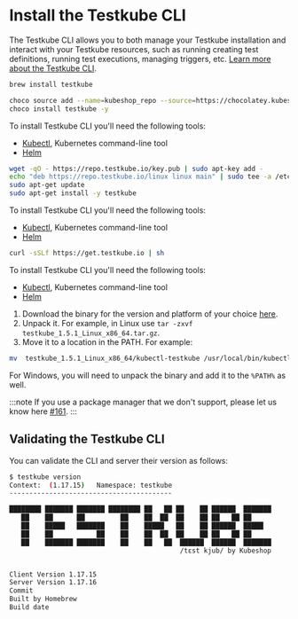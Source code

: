 
# Install the Testkube CLI

The Testkube CLI allows you to both manage your Testkube installation and interact with your Testkube resources, such as running creating test definitions, running test executions, managing triggers, etc. [Learn more about the Testkube CLI](https://docs.testkube.io/cli/testkube).

<Tabs groupId="dashboard-cli">
<TabItem value="macos" label="MacOS" default>

```sh
brew install testkube
```

</TabItem>

<TabItem value="windows" label="Windows">

```sh
choco source add --name=kubeshop_repo --source=https://chocolatey.kubeshop.io/chocolatey
choco install testkube -y
```

</TabItem>

<TabItem value="ubuntu" label="Ubuntu">

To install Testkube CLI you'll need the following tools:

- [Kubectl](https://kubernetes.io/docs/tasks/tools/), Kubernetes command-line tool
- [Helm](https://helm.sh/)

```sh
wget -qO - https://repo.testkube.io/key.pub | sudo apt-key add -
echo "deb https://repo.testkube.io/linux linux main" | sudo tee -a /etc/apt/sources.list
sudo apt-get update
sudo apt-get install -y testkube
```

</TabItem>

<TabItem value="script" label="Script">

To install Testkube CLI you'll need the following tools:

- [Kubectl](https://kubernetes.io/docs/tasks/tools/), Kubernetes command-line tool
- [Helm](https://helm.sh/)

```bash
curl -sSLf https://get.testkube.io | sh
```

</TabItem>

<TabItem value="manual" label="Manual Download">

To install Testkube CLI you\'ll need the following tools:

- [Kubectl](https://kubernetes.io/docs/tasks/tools/), Kubernetes command-line tool
- [Helm](https://helm.sh/)

1. Download the binary for the version and platform of your choice [here](https://github.com/kubeshop/testkube/releases).
2. Unpack it. For example, in Linux use `tar -zxvf testkube_1.5.1_Linux_x86_64.tar.gz`.
3. Move it to a location in the PATH. For example:

```sh
mv  testkube_1.5.1_Linux_x86_64/kubectl-testkube /usr/local/bin/kubectl-testkube
```

For Windows, you will need to unpack the binary and add it to the `%PATH%` as well.

:::note
If you use a package manager that we don\'t support, please let us know here [#161](https://github.com/kubeshop/testkube/issues/161).
:::

</TabItem>
</Tabs>

## Validating the Testkube CLI

You can validate the CLI and server their version as follows:

```bash
$ testkube version
Context:  (1.17.15)   Namespace: testkube
-----------------------------------------

████████ ███████ ███████ ████████ ██   ██ ██    ██ ██████  ███████
   ██    ██      ██         ██    ██  ██  ██    ██ ██   ██ ██
   ██    █████   ███████    ██    █████   ██    ██ ██████  █████
   ██    ██           ██    ██    ██  ██  ██    ██ ██   ██ ██
   ██    ███████ ███████    ██    ██   ██  ██████  ██████  ███████
                                           /tɛst kjub/ by Kubeshop


Client Version 1.17.15
Server Version 1.17.16
Commit
Built by Homebrew
Build date
```
